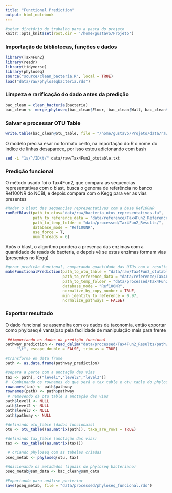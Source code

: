 ```yaml
---
title: "Functional Prediction"
output: html_notebook
---
```

```r
#setar diretório de trabalho para a pasta do projeto
knitr::opts_knit$set(root.dir = '/home/gustavo/Projeto')
```

### Importação de bibliotecas, funções e dados
```r
library(Tax4Fun2) 
library(readr)
library(tidyverse)
library(phyloseq)
source("source/clean_bacteria.R", local = TRUE)
load("data/raw/phyloseqbacteria.rds")
```


### Limpeza e rarificação do dado antes da predição
```r
bac_clean = clean_bacteria(bacteria)
bac_clean <- merge_phyloseq(bac_clean$Floor, bac_clean$Wall, bac_clean$Scalp)
```

### Salvar e processar OTU Table
```r
write.table(bac_clean@otu_table, file = "/home/gustavo/Projeto/data/raw/Tax4Fun2_otutable.txt", sep = "\t", quote = F, row.names = T)
```

O modelo precisa esar no formato certo, na importação do R o nome do indíce de linhas desaparece, por isso estou adicionando com bash
```bash
sed -i "1s/^/ID\t/" data/raw/Tax4Fun2_otutable.txt
```

### Predição funcional

O método usado foi o Tax4Fun2, que compara as sequencias representativas com o blast, busca o genoma de referência no banco Ref100NR do NCBI, e depois compara com o Kegg para ver as vias presentes
```r
#Rodar o blast das sequencias representativas com a base Ref100NR
runRefBlast(path_to_otus="data/raw/bacteria_otus_representatives.fa",
            path_to_reference_data = "data/reference/Tax4Fun2_ReferenceData_v2/",
            path_to_temp_folder = "data/processed/Tax4Fun2_Results/", 
            database_mode = "Ref100NR",
            use_force = T,
            num_threads = 6)
```

Após o blast, o algoritmo pondera a presença das enzimas com a quantidade de reads de bacteria, e depois vê se estas enzimas formam vias (presentes no Kegg)

```r
#gerar predição funcional, comparando quantidade das OTUs com o resultado do blast, tendo que ser 97% parecido para entrar
makeFunctionalPrediction(path_to_otu_table = "data/raw/Tax4Fun2_otutable.txt",
                         path_to_reference_data = "data/reference/Tax4Fun2_ReferenceData_v2/",
                         path_to_temp_folder = "data/processed/Tax4Fun2_Results/",
                         database_mode = "Ref100NR", 
                         normalize_by_copy_number = TRUE, 
                         min_identity_to_reference = 0.97, 
                         normalize_pathways = FALSE) 
```


### Exportar resultado

O dado funcional se assemelha com os dados de taxonomia, então exportar como phyloseq é vantajoso pela facilidade de manipulação mais para frente
```r
 ##importando os dados da predição funcional
pathway_prediction <- read_delim("data/processed/Tax4Fun2_Results/pathway_prediction.txt", 
     "\t", escape_double = FALSE, trim_ws = TRUE)

#transforma em data frame
path <- as.data.frame(pathway_prediction) 

#separa a parte com a anotação das vias
tax <- path[, c("level1","level2","level3")] 
#  Combinando os rownames do que será a tax table e otu table do phyloseq   
rownames(tax) <- path$pathway            
rownames(path) <- path$pathway
 # removendo da otu table a anotação das vias
path$level1 <- NULL      
path$level2 <- NULL
path$level3 <- NULL
path$pathway <- NULL

#definindo otu_table (dados funcionais)
otu <- otu_table((as.matrix(path)), taxa_are_rows = TRUE)

#definindo tax_table (anotação das vias)
tax <- tax_table((as.matrix(tax)))

 # criando phyloseq com as tabelas criadas
pseq_metab <- phyloseq(otu, tax)

#Adicionando os metadados (iguais do phyloseq bacteriano)
pseq_metab@sam_data <- bac_clean@sam_data 

#Exportando para análise posterior 
save(pseq_metab, file = "data/processed/phyloseq_funcional.rds")
```




